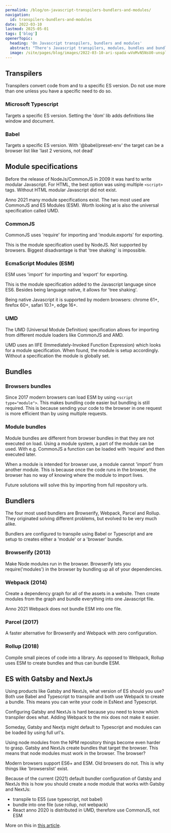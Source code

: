 ```yaml
---
permalink: /blog/on-javascript-transpilers-bundlers-and-modules/
navigation:
  id: transpilers-bundlers-and-modules
date: 2022-03-10
lastmod: 2025-05-01
tags: ['blog']
openerTopic:
  heading: 'On Javascript transpilers, bundlers and modules'
  abstract: "There's Javascript transpilers, modules, bundles and bundlers. This is a brief overview of all of these."
  image: /site/pages/blog/images/2022-03-10-ari-spada-wVoMvN5NsU0-unsplash.jpg
---
```



## Transpilers

Transpilers convert code from and to a specific ES version. Do not use more than
one unless you have a specific need to do so.

### Microsoft Typescript

Targets a specific ES version. Setting the 'dom' lib adds definitions like
window and document.

### Babel

Targets a specific ES version. With '@babel/preset-env' the target can be a
browser list like 'last 2 versions, not dead'

## Module specifications

Before the release of NodeJs/CommonJS in 2009 it was hard to write modular
Javascript. For HTML, the best option was using multiple `<script>` tags.
Without HTML modular Javascript did not exist.

Anno 2021 many module specifications exist. The two most used are CommonJS and
ES Modules (ESM). Worth looking at is also the universal specification called
UMD.

### CommonJS

CommonJS uses 'require' for importing and 'module.exports' for exporting.

This is the module specification used by NodeJS. Not supported by browsers.
Biggest disadvantage is that 'tree shaking' is impossible.

### EcmaScript Modules (ESM)

ESM uses 'import' for importing and 'export' for exporting.

This is the module specification added to the Javascript language since ES6\.
Besides being language native, it allows for 'tree shaking'.

Being native Javascript it is supported by modern browsers: chrome 61+, firefox
60+, safari 10.1+, edge 16+.

### UMD

The UMD (Universal Module Definition) specification allows for importing from
different module loaders like CommonJS and AMD.

UMD uses an IIFE (Immediately-Invoked Function Expression) which looks for a
module specification. When found, the module is setup accordingly. Without a
specification the module is globally set.

## Bundles

### Browsers bundles

Since 2017 modern browsers can load ESM by using `<script type="module">`. This
makes bundling code easier but bundling is still required. This is because
sending your code to the browser in one request is more efficient than by using
multiple requests.

### Module bundles

Module bundles are different from browser bundles in that they are not executed
on load. Using a module system, a part of the module can be used. With e.g.
CommonJS a function can be loaded with 'require' and then executed later.

When a module is intended for browser use, a module cannot 'import' from another
module. This is because once the code runs in the browser, the browser has no
way of knowing where the module to import lives.

Future solutions will solve this by importing from full repository urls.

## Bundlers

The four most used bundlers are Browserify, Webpack, Parcel and Rollup. They
originated solving different problems, but evolved to be very much alike.

Bundlers are configured to transpile using Babel or Typescript and are setup to
creates either a 'module' or a 'browser' bundle.

### Browserify (2013)

Make Node modules run in the browser. Browserify lets you require('modules') in
the browser by bundling up all of your dependencies.

### Webpack (2014)

Create a dependency graph for all of the assets in a website. Then create
modules from the graph and bundle everything into one Javascript file.

Anno 2021 Webpack does not bundle ESM into one file.

### Parcel (2017)

A faster alternative for Browserify and Webpack with zero configuration.

### Rollup (2018)

Compile small pieces of code into a library. As opposed to Webpack, Rollup uses
ESM to create bundles and thus can bundle ESM.

## ES with Gatsby and NextJs

Using products like Gatsby and NextJs, what version of ES should you use? Both
use Babel and Typescript to transpile and both use Webpack to create a bundle.
This means you can write your code in EsNext and Typescript.

Configuring Gatsby and NextJs is hard because you need to know which transpiler
does what. Adding Webpack to the mix does not make it easier.

Someday, Gatsby and Nextjs might default to Typescript and modules can be loaded
by using full url's.

Using node modules from the NPM repository things become even harder to grasp.
Gatsby and NextJs create bundles that target the browser. This means that node
modules must work in the browser. The browser?

Modern browsers support ES6+ and ESM. Old browsers do not. This is why things
like 'browserslist' exist.

Because of the current (2021) default bundler configuration of Gatsby and NextJs
this is how you should create a node module that works with Gatsby and NextJs:

- transpile to ES5 (use typescript, not babel)
- bundle into one file (use rollup, not webpack)
- React anno 2020 is distributed in UMD, therefore use CommonJS, not ESM

More on this in [this
article](https://medium.com/disdj/react-jsx-es-module-imports-dynamic-too-in-browser-without-webpack-9cf39520f20f).
